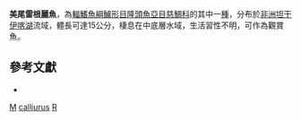 {{Speciesbox
| taxon = Reganochromis calliurus
| binomial_authority = [[Boulenger|Boulenger]], 1901
| status = LC
| status_system= IUCN3.1
| synonyms = *''Paratilapia calliura''<br /><small>Boulenger, 1901</small>
*''Leptochromis calliura''<br /><small>Boulenger, 1901</small>
*''Leptochromis calliurus''<br /><small>Boulenger, 1901</small>
*''Reganochromis calliura''<br /><small>Boulenger, 1901</small>
}}
'''美尾雷根麗魚'''，為[[輻鰭魚綱|輻鰭魚綱]][[鱸形目|鱸形目]][[隆頭魚亞目|隆頭魚亞目]][[慈鯛科|慈鯛科]]的其中一[[種|種]]，分布於[[非洲|非洲]][[坦干伊喀湖|坦干伊喀湖]]流域，體長可達15公分，棲息在中底層水域，生活習性不明，可作為觀賞魚。

== 參考文獻 ==
*{{FishBase_species|genus=Reganochromis|species=calliurus |year=2013|month=5}}

{{鱸形目小作品}}
{{Taxonbar}}
[[Category:觀賞魚|M]]
[[Category:雷根麗魚屬|calliurus]]
[[Category:1901年描述的鱼类|R]]